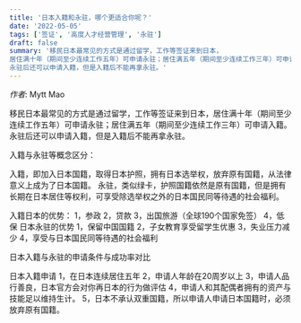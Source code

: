 ```yaml
---
title: '日本入籍和永驻，哪个更适合你呢？'
date: '2022-05-05'
tags: ['签证', '高度人才经营管理', '永驻']
draft: false
summary: '移民日本最常见的方式是通过留学，工作等签证来到日本，
居住满十年（期间至少连续工作五年）可申请永驻；居住满五年（期间至少连续工作三年）可申请入籍。
永驻后还可以申请入籍，但是入籍后不能再拿永驻。'
---
```


_作者_: Mytt Mao

移民日本最常见的方式是通过留学，工作等签证来到日本，居住满十年（期间至少连续工作五年）可申请永驻；居住满五年（期间至少连续工作三年）可申请入籍。永驻后还可以申请入籍，但是入籍后不能再拿永驻。

入籍与永驻等概念区分：

入籍，即加入日本国籍，取得日本护照，拥有日本选举权，放弃原有国籍，从法律意义上成为了日本国籍。
永驻，类似绿卡，护照国籍依然是原有国籍，但是拥有长期在日本居住等权利，可享受除选举权之外的日本国民同等待遇的社会福利。

入籍日本的优势：
1，参政
2，贷款
3，出国旅游（全球190个国家免签）
4，低保
日本永驻的优势
1，保留中国国籍
2，子女教育享受留学生优惠
3，失业压力减少
4，享受与日本国民同等待遇的社会福利

日本入籍与永驻的申请条件与成功率对比

日本入籍申请
1，在日本连续居住五年
2，申请人年龄在20周岁以上
3，申请人品行善良，日本官方会对你再日本的行为做评估
4，申请人和其配偶者拥有的资产与技能足以维持生计。
5，日本不承认双重国籍，所以申请人申请日本国籍时，必须放弃原有国籍。
 
